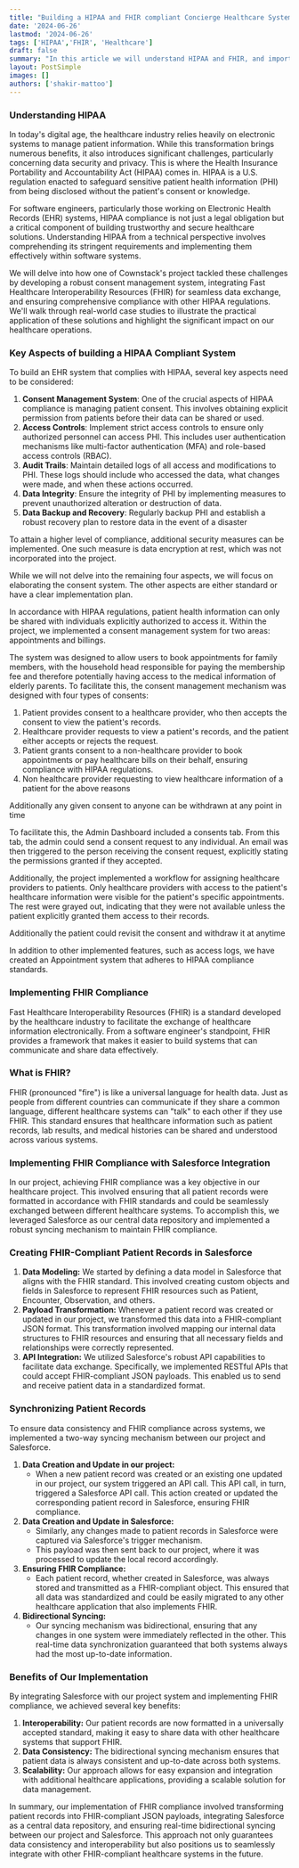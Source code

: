 ```yaml
---
title: "Building a HIPAA and FHIR compliant Concierge Healthcare System"
date: '2024-06-26'
lastmod: '2024-06-26'
tags: ['HIPAA','FHIR', 'Healthcare']
draft: false
summary: "In this article we will understand HIPAA and FHIR, and important aspects to know about building a HIPAA Compliant System."
layout: PostSimple
images: []
authors: ['shakir-mattoo']
---
```


### **Understanding HIPAA**

In today's digital age, the healthcare industry relies heavily on electronic systems to manage patient information. While this transformation brings numerous benefits, it also introduces significant challenges, particularly concerning data security and privacy. This is where the Health Insurance Portability and Accountability Act (HIPAA) comes in. HIPAA is a U.S. regulation enacted to safeguard sensitive patient health information (PHI) from being disclosed without the patient's consent or knowledge.

For software engineers, particularly those working on Electronic Health Records (EHR) systems, HIPAA compliance is not just a legal obligation but a critical component of building trustworthy and secure healthcare solutions. Understanding HIPAA from a technical perspective involves comprehending its stringent requirements and implementing them effectively within software systems.

We will delve into how one of Cownstack's project tackled these challenges by developing a robust consent management system, integrating Fast Healthcare Interoperability Resources (FHIR) for seamless data exchange, and ensuring comprehensive compliance with other HIPAA regulations. We'll walk through real-world case studies to illustrate the practical application of these solutions and highlight the significant impact on our healthcare operations.



### **Key Aspects of building a HIPAA Compliant System**

To build an EHR system that complies with HIPAA, several key aspects need to be considered:

1. **Consent Management System**: One of the crucial aspects of HIPAA compliance is managing patient consent. This involves obtaining explicit permission from patients before their data can be shared or used.
2. **Access Controls**: Implement strict access controls to ensure only authorized personnel can access PHI. This includes user authentication mechanisms like multi-factor authentication (MFA) and role-based access controls (RBAC).
3. **Audit Trails**: Maintain detailed logs of all access and modifications to PHI. These logs should include who accessed the data, what changes were made, and when these actions occurred.
4. **Data Integrity**: Ensure the integrity of PHI by implementing measures to prevent unauthorized alteration or destruction of data.
5. **Data Backup and Recovery**: Regularly backup PHI and establish a robust recovery plan to restore data in the event of a disaster

To attain a higher level of compliance, additional security measures can be implemented. One such measure is data encryption at rest, which was not incorporated into the project.

While we will not delve into the remaining four aspects, we will focus on elaborating the consent system. The other aspects are either standard or have a clear implementation plan.

In accordance with HIPAA regulations, patient health information can only be shared with individuals explicitly authorized to access it. Within the project, we implemented a consent management system for two areas: appointments and billings.

The system was designed to allow users to book appointments for family members, with the household head responsible for paying the membership fee and therefore potentially having access to the medical information of elderly parents. To facilitate this, the consent management mechanism was designed with four types of consents:

1. Patient provides consent to a healthcare provider, who then accepts the consent to view the patient's records.
2. Healthcare provider requests to view a patient's records, and the patient either accepts or rejects the request.
3. Patient grants consent to a non-healthcare provider to book appointments or pay healthcare bills on their behalf, ensuring compliance with HIPAA regulations.
4. Non healthcare provider requesting to view healthcare information of a patient for the above reasons

Additionally any given consent to anyone can be withdrawn at any point in time

To facilitate this, the Admin Dashboard included a consents tab. From this tab, the admin could send a consent request to any individual. An email was then triggered to the person receiving the consent request, explicitly stating the permissions granted if they accepted.

Additionally, the project implemented a workflow for assigning healthcare providers to patients. Only healthcare providers with access to the patient's healthcare information were visible for the patient's specific appointments. The rest were grayed out, indicating that they were not available unless the patient explicitly granted them access to their records.

Additionally the patient could revisit the consent and withdraw it at anytime

In addition to other implemented features, such as access logs, we have created an Appointment system that adheres to HIPAA compliance standards.


### **Implementing FHIR Compliance**

Fast Healthcare Interoperability Resources (FHIR) is a standard developed by the healthcare industry to facilitate the exchange of healthcare information electronically. From a software engineer's standpoint, FHIR provides a framework that makes it easier to build systems that can communicate and share data effectively.



### **What is FHIR?**

FHIR (pronounced "fire") is like a universal language for health data. Just as people from different countries can communicate if they share a common language, different healthcare systems can "talk" to each other if they use FHIR. This standard ensures that healthcare information such as patient records, lab results, and medical histories can be shared and understood across various systems.



### **Implementing FHIR Compliance with Salesforce Integration**

In our project, achieving FHIR compliance was a key objective in our healthcare project. This involved ensuring that all patient records were formatted in accordance with FHIR standards and could be seamlessly exchanged between different healthcare systems. To accomplish this, we leveraged Salesforce as our central data repository and implemented a robust syncing mechanism to maintain FHIR compliance.



### **Creating FHIR-Compliant Patient Records in Salesforce**

1. **Data Modeling:** We started by defining a data model in Salesforce that aligns with the FHIR standard. This involved creating custom objects and fields in Salesforce to represent FHIR resources such as Patient, Encounter, Observation, and others.
2. **Payload Transformation:** Whenever a patient record was created or updated in our project, we transformed this data into a FHIR-compliant JSON format. This transformation involved mapping our internal data structures to FHIR resources and ensuring that all necessary fields and relationships were correctly represented.
3. **API Integration:** We utilized Salesforce's robust API capabilities to facilitate data exchange. Specifically, we implemented RESTful APIs that could accept FHIR-compliant JSON payloads. This enabled us to send and receive patient data in a standardized format.



### **Synchronizing Patient Records**

To ensure data consistency and FHIR compliance across systems, we implemented a two-way syncing mechanism between our project and Salesforce.

1. **Data Creation and Update in our project:**
    - When a new patient record was created or an existing one updated in our project, our system triggered an API call. This API call, in turn, triggered a Salesforce API call. This action created or updated the corresponding patient record in Salesforce, ensuring FHIR compliance.
2. **Data Creation and Update in Salesforce:**
    - Similarly, any changes made to patient records in Salesforce were captured via Salesforce's trigger mechanism.
    - This payload was then sent back to our project, where it was processed to update the local record accordingly.
3. **Ensuring FHIR Compliance:**
    - Each patient record, whether created in Salesforce, was always stored and transmitted as a FHIR-compliant object. This ensured that all data was standardized and could be easily migrated to any other healthcare application that also implements FHIR.
4. **Bidirectional Syncing:**
    - Our syncing mechanism was bidirectional, ensuring that any changes in one system were immediately reflected in the other. This real-time data synchronization guaranteed that both systems always had the most up-to-date information.



### **Benefits of Our Implementation**

By integrating Salesforce with our project system and implementing FHIR compliance, we achieved several key benefits:

1. **Interoperability:** Our patient records are now formatted in a universally accepted standard, making it easy to share data with other healthcare systems that support FHIR.
2. **Data Consistency:** The bidirectional syncing mechanism ensures that patient data is always consistent and up-to-date across both systems.
3. **Scalability:** Our approach allows for easy expansion and integration with additional healthcare applications, providing a scalable solution for data management.



In summary, our implementation of FHIR compliance involved transforming patient records into FHIR-compliant JSON payloads, integrating Salesforce as a central data repository, and ensuring real-time bidirectional syncing between our project and Salesforce. This approach not only guarantees data consistency and interoperability but also positions us to seamlessly integrate with other FHIR-compliant healthcare systems in the future.